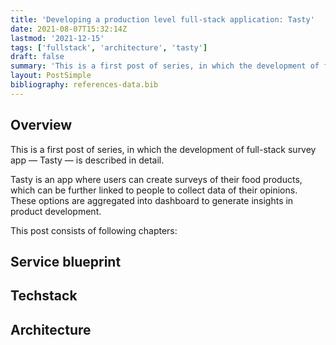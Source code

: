 ```yaml
---
title: 'Developing a production level full-stack application: Tasty'
date: 2021-08-07T15:32:14Z
lastmod: '2021-12-15'
tags: ['fullstack', 'architecture', 'tasty']
draft: false
summary: 'This is a first post of series, in which the development of full-stack survey app - Tasty - is described in detail. The first post includes the reasoning, technological stack and overview of the architecture.'
layout: PostSimple
bibliography: references-data.bib
---
```


## Overview

This is a first post of series, in which the development of full-stack survey app — Tasty — is described in detail. 

Tasty is an app where users can create surveys of their food products, which can be further linked to people to collect data of their opinions. These options are aggregated into dashboard to generate insights in product development.

This post consists of following chapters:
<TOCInline toc={props.toc} exclude="Overview" toHeading={2} />

## Service blueprint

## Techstack

## Architecture

